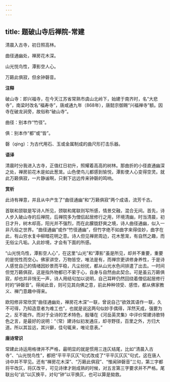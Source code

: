 ```yaml
---
---
---
```

title: 题破山寺后禅院-常建
---

清晨入古寺，初日照高林。

曲径通幽处，禅房花木深。

山光悦鸟性，潭影空人心。

万籁此俱寂，但余钟磬音。

**注释**

破山寺：即兴福寺，在今天江苏省常熟市虞山北岭下，始建于南齐时，名“大悲寺”，南梁时改名“福寿寺”，唐咸通九年（868年），唐懿宗御赐“兴福禅寺”额。因寺在破龙涧旁，故俗称“破山寺”。

曲径：别本作“竹径”。

俱：别本作“都”或“皆”。

磬（qìng）：为古代用石、玉或金属制成的曲尺形打击乐器。

**语译**

清晨时分我进入古寺，正值红日初升，照耀着高高的树林。那曲折的小径直通幽深之处，禅房前花木是如此葱茏。山色使鸟儿都感到愉悦，潭影使人心变得空灵。就此万籁俱寂，一片静谧啊，只剩下远远传来钟磬的鸣响。

**赏析**

此诗有禅意，并且从中产生了“曲径通幽”和“万籁俱寂”两个成语，流芳千古。

首联和颔联是写诗人所见，颈联和尾联则写所感，情景交融，混合无间。首先，诗人步入破山寺的后禅院，后禅院多为僧侣起居修行之用，环境清幽，时当清晨，初日才升，树木却高，阳光并不强烈，而在此朦胧舒爽之境，诗人曲径通幽，似入一非凡俗之世界。“曲径通幽”或作“竹径通幽”，但竹字绝不如曲字来得佳妙，曲字在此，有山穷水复中柳暗花明之意。诗人但见禅房周边，花木葱茏，有自然之趣，而无俗尘凡垢。入此妙境，才会有下面的所感。

“山光悦鸟性，潭影空人心”，在这里“山光”和“潭影”虽是所见，却并不重要，重要的是悦性而空心。佛家讲空，万物皆空，唯法是有，而禅宗更讲修身养性，于是诗人感觉自己的情绪因妙景而平稳，凡尘纷扰，都从山光水色间排遣了出去。一时间但觉万籁俱寂，这是指外物都已不萦于心，自身与自然由此契合。可是虽云万籁俱寂，却也并非悄无一声，诗人用结句加以说明，自己耳畔仍然回绕着僧侣起居修行时的“钟磬音”。得闻此音，则可见其向佛之意，前此种种领受、感悟，都从佛家教义、禅门意趣中得来。

欧阳修非常欣赏“曲径通幽处，禅房花木深”一联，曾说自己“欲效其语作一联，久不可得，乃知造意者为难工也”，也就是说这两句似妙手偶得，浑然天成，强要为之，反不能作。而对于全诗的艺术特色，殷璠在《河岳英灵集》中评价常建诗歌特色之言，是最好的说明：“（常）建诗似初发通庄，却寻野径，百里之外，方归大道。所以其旨远，其兴僻，佳句辄来，唯论意表。”

**唐诗常识**

常建此诗运用格律并不严格，最明显的就是惯用三连仄结尾，比如“清晨入古寺”、“山光悦鸟性”，都把“平平平仄仄”句式改成了“平平仄仄仄”句式，这在唐人诗中并不罕见。还有“禅房花木深”、“万籁此俱寂”、“惟闻钟磬音”三句，第三字都将平改仄，将仄改平，可见诗律才刚成熟的时候，对五言第三字要求并不严格。尾联出句“此”以仄换平，对句“钟”以平换仄，也可以算是拗救。